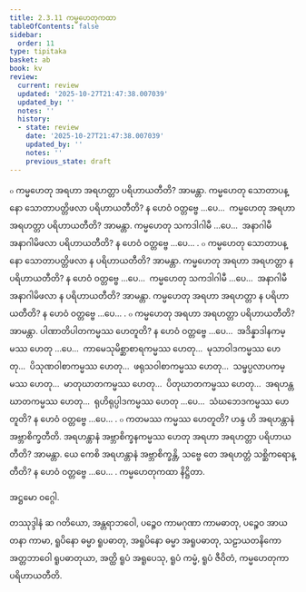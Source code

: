 ```yaml
---
title: 2.3.11 ကမ္မဟေတုကထာ
tableOfContents: false
sidebar:
  order: 11
type: tipitaka
basket: ab
book: kv
review:
  current: review
  updated: '2025-10-27T21:47:38.007039'
  updated_by: ''
  notes: ''
  history:
  - state: review
    date: '2025-10-27T21:47:38.007039'
    updated_by: ''
    notes: ''
    previous_state: draft
---
```



<ReviewStatus review={frontmatter.review} showDetails={true} />

<HypothesisAnnotation frontmatter={frontmatter} />

<DynamicBreadcrumb />

<Division number="546" book="kv" e="ch" v="32" p="293">

<Paragraph number="1845" book="kv">
๐ ကမ္မဟေတု အရဟာ အရဟတ္တာ ပရိဟာယတီတိ? အာမန္တာ. ကမ္မဟေတု သောတာပန္နော သောတာပတ္တိဖလာ ပရိဟာယတီတိ? န ဟေဝံ ဝတ္တဗ္ဗေ …ပေ…  ကမ္မဟေတု အရဟာ အရဟတ္တာ ပရိဟာယတီတိ? အာမန္တာ. ကမ္မဟေတု သကဒါဂါမီ …ပေ…  အနာဂါမီ အနာဂါမိဖလာ ပရိဟာယတီတိ? န ဟေဝံ ဝတ္တဗ္ဗေ …ပေ… .
</Paragraph>

<Paragraph number="1846" book="kv">
๐ ကမ္မဟေတု သောတာပန္နော သောတာပတ္တိဖလာ န ပရိဟာယတီတိ? အာမန္တာ. ကမ္မဟေတု အရဟာ အရဟတ္တာ န ပရိဟာယတီတိ? န ဟေဝံ ဝတ္တဗ္ဗေ …ပေ…  ကမ္မဟေတု သကဒါဂါမီ …ပေ…  အနာဂါမီ အနာဂါမိဖလာ န ပရိဟာယတီတိ? အာမန္တာ. ကမ္မဟေတု အရဟာ အရဟတ္တာ န ပရိဟာယတီတိ? န ဟေဝံ ဝတ္တဗ္ဗေ …ပေ… .
</Paragraph>

<Paragraph number="1847" book="kv">
๐ ကမ္မဟေတု အရဟာ အရဟတ္တာ ပရိဟာယတီတိ? အာမန္တာ. ပါဏာတိပါတကမ္မဿ ဟေတူတိ? န ဟေဝံ ဝတ္တဗ္ဗေ …ပေ…  အဒိန္နာဒါနကမ္မဿ ဟေတု …ပေ…  ကာမေသုမိစ္ဆာစာရကမ္မဿ ဟေတု…  မုသာဝါဒကမ္မဿ ဟေတု…  ပိသုဏဝါစာကမ္မဿ ဟေတု…  ဖရုသဝါစာကမ္မဿ ဟေတု…  သမ္ဖပ္ပလာပကမ္မဿ ဟေတု…  မာတုဃာတကမ္မဿ ဟေတု…  ပိတုဃာတကမ္မဿ ဟေတု…  အရဟန္တဃာတကမ္မဿ ဟေတု…  ရုဟိရုပ္ပါဒကမ္မဿ ဟေတု …ပေ…  သံဃဘေဒကမ္မဿ ဟေတူတိ? န ဟေဝံ ဝတ္တဗ္ဗေ …ပေ… .
</Paragraph>

<Paragraph number="1848" book="kv">
๐ ကတမဿ ကမ္မဿ ဟေတူတိ? ဟန္ဒ ဟိ အရဟန္တာနံ အဗ္ဘာစိက္ခတီတိ. အရဟန္တာနံ အဗ္ဘာစိက္ခနကမ္မဿ ဟေတု အရဟာ အရဟတ္တာ ပရိဟာယတီတိ? အာမန္တာ. ယေ ကေစိ အရဟန္တာနံ အဗ္ဘာစိက္ခန္တိ, သဗ္ဗေ တေ အရဟတ္တံ သစ္ဆိကရောန္တီတိ? န ဟေဝံ ဝတ္တဗ္ဗေ …ပေ… .

</Paragraph>
</Division>

<Paragraph number="1849" type="center" book="kv">
ကမ္မဟေတုကထာ နိဋ္ဌိတာ.

  
အဋ္ဌမော ဝဂ္ဂေါ.



</Paragraph>

<Paragraph number="1850" type="center" book="kv">
တဿုဒ္ဒါနံ


</Paragraph>

<Paragraph number="1851" book="kv">
ဆ ဂတိယော, အန္တရာဘဝေါ, ပဉ္စေဝ ကာမဂုဏာ ကာမဓာတု, ပဉ္စေဝ အာယတနာ ကာမာ, ရူပိနော ဓမ္မာ ရူပဓာတု, အရူပိနော ဓမ္မာ အရူပဓာတု, သဠာယတနိကော အတ္တဘာဝေါ ရူပဓာတုယာ, အတ္ထိ ရူပံ အရူပေသု, ရူပံ ကမ္မံ, ရူပံ ဇီဝိတံ, ကမ္မဟေတုကာ ပရိဟာယတီတိ.
</Paragraph>
